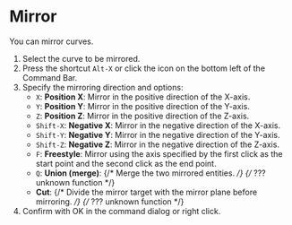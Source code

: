 
# Mirror

<Reference shortcut="Alt+X" command="Mirror" button="Command Bar Bottom Left" />

You can mirror curves.

1. Select the curve to be mirrored.
2. Press the shortcut `Alt-X` or click the icon on the bottom left of the Command Bar.
3. Specify the mirroring direction and options:
   - `X`: **Position X**: Mirror in the positive direction of the X-axis.
   - `Y`: **Position Y**: Mirror in the positive direction of the Y-axis.
   - `Z`: **Position Z**: Mirror in the positive direction of the Z-axis.
   - `Shift-X`: **Negative X**: Mirror in the negative direction of the X-axis.
   - `Shift-Y`: **Negative Y**: Mirror in the negative direction of the Y-axis.
   - `Shift-Z`: **Negative Z**: Mirror in the negative direction of the Z-axis.
   - `F`: **Freestyle**: Mirror using the axis specified by the first click as the start point and the second click as the end point.
   - `Q`: **Union (merge)**: {/* Merge the two mirrored entities. */} {/* ??? unknown function */}
   - **Cut**: {/* Divide the mirror target with the mirror plane before mirroring. */} {/* ??? unknown function */}
4. Confirm with OK in the command dialog or right click.
